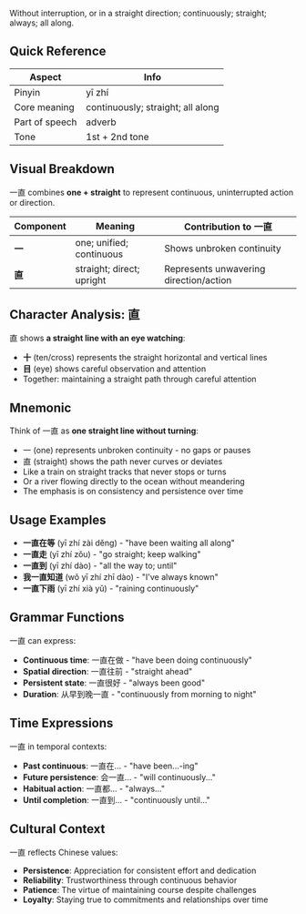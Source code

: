 Without interruption, or in a straight direction; continuously; straight; always; all along.

## Quick Reference

| Aspect         | Info                              |
| -------------- | --------------------------------- |
| Pinyin         | yī zhí                            |
| Core meaning   | continuously; straight; all along |
| Part of speech | adverb                            |
| Tone           | 1st + 2nd tone                    |

## Visual Breakdown

一直 combines **one + straight** to represent continuous, uninterrupted action or direction.

| Component | Meaning                   | Contribution to 一直                   |
| --------- | ------------------------- | -------------------------------------- |
| **一**    | one; unified; continuous  | Shows unbroken continuity              |
| **直**    | straight; direct; upright | Represents unwavering direction/action |

## Character Analysis: 直

直 shows **a straight line with an eye watching**:

- **十** (ten/cross) represents the straight horizontal and vertical lines
- **目** (eye) shows careful observation and attention
- Together: maintaining a straight path through careful attention

## Mnemonic

Think of 一直 as **one straight line without turning**:

- 一 (one) represents unbroken continuity - no gaps or pauses
- 直 (straight) shows the path never curves or deviates
- Like a train on straight tracks that never stops or turns
- Or a river flowing directly to the ocean without meandering
- The emphasis is on consistency and persistence over time

## Usage Examples

- **一直在等** (yī zhí zài děng) - "have been waiting all along"
- **一直走** (yī zhí zǒu) - "go straight; keep walking"
- **一直到** (yī zhí dào) - "all the way to; until"
- **我一直知道** (wǒ yī zhí zhī dào) - "I've always known"
- **一直下雨** (yī zhí xià yǔ) - "raining continuously"

## Grammar Functions

一直 can express:

- **Continuous time**: 一直在做 - "have been doing continuously"
- **Spatial direction**: 一直往前 - "straight ahead"
- **Persistent state**: 一直很好 - "always been good"
- **Duration**: 从早到晚一直 - "continuously from morning to night"

## Time Expressions

一直 in temporal contexts:

- **Past continuous**: 一直在... - "have been...-ing"
- **Future persistence**: 会一直... - "will continuously..."
- **Habitual action**: 一直都... - "always..."
- **Until completion**: 一直到... - "continuously until..."

## Cultural Context

一直 reflects Chinese values:

- **Persistence**: Appreciation for consistent effort and dedication
- **Reliability**: Trustworthiness through continuous behavior
- **Patience**: The virtue of maintaining course despite challenges
- **Loyalty**: Staying true to commitments and relationships over time
